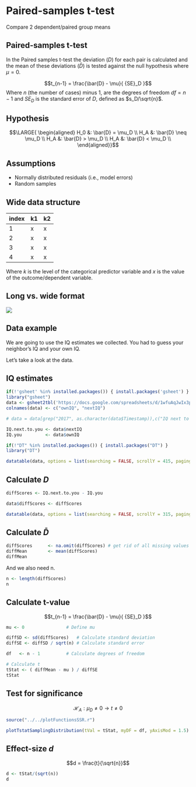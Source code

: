 # Paired-samples t-test {.section}

Compare 2 dependent/paired group means

## Paired-samples t-test

In the Paired samples t-test the deviation ($D$) for each pair is calculated and the mean of these deviations ($\bar{D}$) is tested against the null hypothesis where $\mu = 0$.

$$t_{n-1} = \frac{\bar{D} - \mu}{ {SE}_D }$$
Where $n$ (the number of cases) minus $1$, are the degrees of freedom $df = n - 1$ and $SE_D$ is the standard error of $D$, defined as $s_D/\sqrt{n}$.

## Hypothesis

$$\LARGE{
  \begin{aligned}
  H_0 &: \bar{D} = \mu_D \\
  H_A &: \bar{D} \neq \mu_D \\
  H_A &: \bar{D} > \mu_D \\
  H_A &: \bar{D} < \mu_D \\
  \end{aligned}}$$

## Assumptions

* Normally distributed residuals (i.e., model errors)
* Random samples

## Wide data structure

index | k1 | k2
------|----|--
1     | x  | x
2     | x  | x
3     | x  | x
4     | x  | x

Where $k$ is the level of the categorical predictor variable and $x$ is the value of the outcome/dependent variable.


## Long vs. wide format

![](../../images/figure-4-5.png)

## Data example

We are going to use the IQ estimates we collected. You had to guess your neighbor's IQ and your own IQ.

Let's take a look at the data.

## IQ estimates

```r
if(!'gsheet' %in% installed.packages()) { install.packages('gsheet') }
library("gsheet")
data <- gsheet2tbl('https://docs.google.com/spreadsheets/d/1wfuAqJwIx3p-ZXPBi3oyQWwJi4kM1XFUL1ilVRaRpVQ/edit?usp=sharing')[, -1]
colnames(data) <- c("ownIQ", "nextIQ")

# data = data[grep("2017", as.character(data$Timestamp)),c("IQ next to you", "Own IQ")]

IQ.next.to.you <- data$nextIQ
IQ.you         <- data$ownIQ

if(!"DT" %in% installed.packages()) { install.packages("DT") }
library("DT")
```



```r
datatable(data, options = list(searching = FALSE, scrollY = 415, paging = FALSE, info = FALSE))
```

## Calculate $D$ {.smaller .subsection}

```r
diffScores <- IQ.next.to.you - IQ.you
```


```r
data$diffScores <- diffScores

datatable(data, options = list(searching = FALSE, scrollY = 315, paging = FALSE, info = FALSE))
```

## Calculate $\bar{D}$

```r
diffScores      <- na.omit(diffScores) # get rid of all missing values
diffMean        <- mean(diffScores)
diffMean
```

And we also need n.

```r
n <- length(diffScores)
n
```

## Calculate t-value {.subsection}

$$t_{n-1} = \frac{\bar{D} - \mu}{ {SE}_D }$$

```r
mu <- 0                # Define mu

diffSD <- sd(diffScores)   # Calculate standard deviation
diffSE <- diffSD / sqrt(n) # Calculate standard error

df   <- n - 1          # Calculate degrees of freedom

# Calculate t
tStat <- ( diffMean - mu ) / diffSE
tStat
```

## Test for significance {.subsection}

$$ \mathcal{H}_A: \mu_D \neq 0 \rightarrow t \neq 0 $$ 

```r
source("../../plotFunctionsSSR.r")

plotTstatSamplingDistribution(tVal = tStat, myDF = df, yAxisMod = 1.5)

```

## Effect-size $d$ {.subsection}

$$d = \frac{t}{\sqrt{n}}$$

```r
d <- tStat/(sqrt(n))
d
```